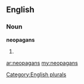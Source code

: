 ==English==

===Noun===
'''neopagans'''

# {{plural of|[[neopagan]]}}

[[Category:English plurals]]

[[ar:neopagans]]
[[my:neopagans]]